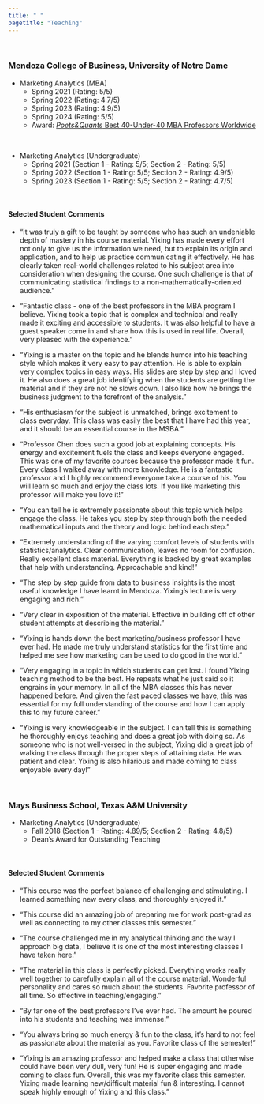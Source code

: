 ```yaml
---
title: " "
pagetitle: "Teaching"
---
```


<p>&nbsp;</p>

### Mendoza College of Business, University of Notre Dame

- Marketing Analytics (MBA)
  - Spring 2021 (Rating: 5/5)
  - Spring 2022 (Rating: 4.7/5)
  - Spring 2023 (Rating: 4.9/5)
  - Spring 2024 (Rating: 5/5)
  - Award: [*Poets&Quants* Best 40-Under-40 MBA Professors Worldwide](https://poetsandquants.com/2023/06/05/2023-best-40-under-40-mba-professors-yixing-chen-mendoza-college-of-business-university-of-notre-dame/)

<p>&nbsp;</p>
- Marketing Analytics (Undergraduate)
  - Spring 2021 (Section 1 - Rating: 5/5; Section 2 - Rating: 5/5)
  - Spring 2022 (Section 1 - Rating: 5/5; Section 2 - Rating: 4.9/5)
  - Spring 2023 (Section 1 - Rating: 5/5; Section 2 - Rating: 4.7/5)

<p>&nbsp;</p>

#### Selected Student Comments

- "It was truly a gift to be taught by someone who has such an undeniable depth of mastery in his course material. Yixing has made every effort not only to give us the information we need, but to explain its origin and application, and to help us practice communicating it effectively. He has clearly taken real-world challenges related to his subject area into consideration when designing the course. One such challenge is that of communicating statistical findings to a non-mathematically-oriented audience."

- “Fantastic class - one of the best professors in the MBA program I believe. Yixing took a topic that is complex and technical and really made it exciting and accessible to students. It was also helpful to have a guest speaker come in and share how this is used in real life. Overall, very pleased with the experience.”

- “Yixing is a master on the topic and he blends humor into his teaching style which makes it very easy to pay attention. He is able to explain very complex topics in easy ways. His slides are step by step and I loved it. He also does a great job identifying when the students are getting the material and if they are not he slows down. I also like how he brings the business judgment to the forefront of the analysis.”

- “His enthusiasm for the subject is unmatched, brings excitement to class everyday.  This class was easily the best that I have had this year, and it should be an essential course in the MSBA.”   

- “Professor Chen does such a good job at explaining concepts. His energy and excitement fuels the class and keeps everyone engaged. This was one of my favorite courses because the professor made it fun. Every class I walked away with more knowledge. He is a fantastic professor and I highly recommend everyone take a course of his. You will learn so much and enjoy the class lots. If you like marketing this professor will make you love it!” 

- “You can tell he is extremely passionate about this topic which helps engage the class. He takes you step by step through both the needed mathematical inputs and the theory and logic behind each step.” 

- “Extremely understanding of the varying comfort levels of students with statistics/analytics. Clear communication, leaves no room for confusion. Really excellent class material. Everything is backed by great examples that help with understanding. Approachable and kind!”

- “The step by step guide from data to business insights is the most useful knowledge I have learnt in Mendoza. Yixing's lecture is very engaging and rich.” 

- “Very clear in exposition of the material. Effective in building off of other student attempts at describing the material.”

- "Yixing is hands down the best marketing/business professor I have ever had. He made me truly understand statistics for the first time and helped me see how marketing can be used to do good in the world."

- "Very engaging in a topic in which students can get lost. I found Yixing teaching method to be the best. He repeats what he just said so it engrains in your memory. In all of the MBA classes this has never happened before. And given the fast paced classes we have, this was essential for my full understanding of the course and how I can apply this to my future career."  

- "Yixing is very knowledgeable in the subject. I can tell this is something he thoroughly enjoys teaching and does a great job with doing so. As someone who is not well-versed in the subject, Yixing did a great job of walking the class through the proper steps of attaining data. He was patient and clear. Yixing is also hilarious and made coming to class enjoyable every day!"  

<p>&nbsp;</p>

### Mays Business School, Texas A&M University


- Marketing Analytics (Undergraduate)
    - Fall 2018 (Section 1 - Rating: 4.89/5; Section 2 - Rating: 4.8/5)
    - Dean’s Award for Outstanding Teaching
<p>&nbsp;</p> 

#### Selected Student Comments

- “This course was the perfect balance of challenging and stimulating. I learned something new every class, and thoroughly enjoyed it.”

- “This course did an amazing job of preparing me for work post-grad as well as connecting to my other classes this semester.”

- “The course challenged me in my analytical thinking and the way I approach big data, I believe it is one of the most interesting classes I have taken here.”

- “The material in this class is perfectly picked. Everything works really well together to carefully explain all of the course material. Wonderful personality and cares so much about the students. Favorite professor of all time. So effective in teaching/engaging.”

- “By far one of the best professors I've ever had. The amount he poured into his students and teaching was immense.”

- “You always bring so much energy & fun to the class, it’s hard to not feel as passionate about the material as you. Favorite class of the semester!”

- “Yixing is an amazing professor and helped make a class that otherwise could have been very dull, very fun! He is super engaging and made coming to class fun. Overall, this was my favorite class this semester. Yixing made learning new/difficult material fun & interesting. I cannot speak highly enough of Yixing and this class.”

